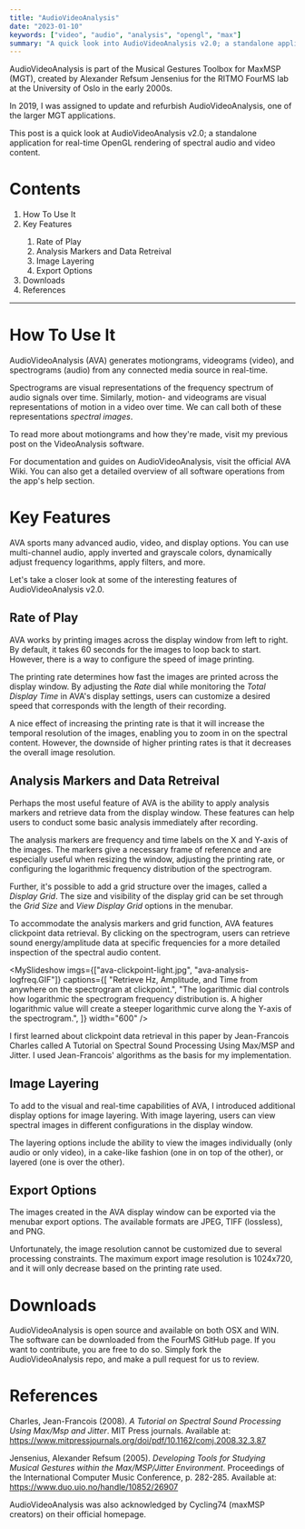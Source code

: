 ```yaml
---
title: "AudioVideoAnalysis"
date: "2023-01-10"
keywords: ["video", "audio", "analysis", "opengl", "max"]
summary: "A quick look into AudioVideoAnalysis v2.0; a standalone application for real-time OpenGL rendering of motiongrams and spectrograms, developed in collaboration with FourMS Lab at the RITMO research center, University of Oslo."
---
```


<MyImage src="/img/ava-overview.jpg" alt="audiovideoanalysis overview" />

AudioVideoAnalysis is part of the <MyLink href="https://www.uio.no/ritmo/english/research/labs/fourms/downloads/software/musicalgesturestoolbox/mgt-max/">Musical Gestures Toolbox for MaxMSP</MyLink> (MGT), created by Alexander Refsum Jensenius for the <MyLink href="https://www.uio.no/ritmo/english/research/labs/fourms/">RITMO FourMS lab</MyLink> at the University of Oslo in the early 2000s.

In 2019, I was assigned to update and refurbish AudioVideoAnalysis, one of the larger MGT applications.

This post is a quick look at AudioVideoAnalysis v2.0; a standalone application for real-time OpenGL rendering of spectral audio and video content.

# Contents

<ol>
  <li>
    <MyLink href="#how-to-use-it"> How To Use It</MyLink>
  </li>
  <li>
    <MyLink href="#key-features"> Key Features</MyLink>
  </li>
  <ol>
    <li>
      <MyLink href="#rate-of-play">Rate of Play</MyLink>
    </li>
    <li>
      <MyLink href="#analysis-markers">Analysis Markers and Data Retreival</MyLink>
    </li>
        <li>
      <MyLink href="#image-layering">Image Layering</MyLink>
    </li>
    <li>
      <MyLink href="#export-options">Export Options</MyLink>
    </li>

  </ol>
  <li>
    <MyLink href="#downloads">Downloads</MyLink>
  </li>
  <li>
    <MyLink href="#references">References</MyLink>
  </li>
</ol>

<hr />

<h1 id="how-to-use-it">How To Use It</h1>

AudioVideoAnalysis (AVA) generates motiongrams, videograms (video), and spectrograms (audio) from any connected media source in real-time.

Spectrograms are visual representations of the frequency spectrum of audio signals over time. Similarly, motion- and videograms are visual representations of motion in a video over time. We can call both of these representations _spectral images_.

To read more about motiongrams and how they're made, visit my previous post on the <MyLink href="/posts/videoanalysis">VideoAnalysis</MyLink> software.

<MyImage
  src="/img/ava-overview-2.gif"
  alt="audiovideoanalysis overview 2"
  width="600"
/>

For documentation and guides on AudioVideoAnalysis, visit <MyLink href="https://github.com/fourMs/AudioVideoAnalysis/wiki">the official AVA Wiki</MyLink>. You can also get a detailed overview of all software operations from the app's help section.

<h1 id="key-features">Key Features</h1>

AVA sports many advanced audio, video, and display options. You can use multi-channel audio, apply inverted and grayscale colors, dynamically adjust frequency logarithms, apply filters, and more.

Let's take a closer look at some of the interesting features of AudioVideoAnalysis v2.0.

<h2 id="rate-of-play">Rate of Play</h2>

AVA works by printing images across the display window from left to right. By default, it takes 60 seconds for the images to loop back to start. However, there is a way to configure the speed of image printing.

<MyImage
  src="/img/ava-printing-rate.jpg"
  alt="audiovideoanalysis printing rate"
  caption="Adjust the printing rate to peer deeper into the spectral content."
/>

The printing rate determines how fast the images are printed across the display window. By adjusting the _Rate_ dial while monitoring the _Total Display Time_ in AVA's display settings, users can customize a desired speed that corresponds with the length of their recording.

A nice effect of increasing the printing rate is that it will increase the temporal resolution of the images, enabling you to zoom in on the spectral content. However, the downside of higher printing rates is that it decreases the overall image resolution.

<h2 id="analysis-markers">Analysis Markers and Data Retreival</h2>

Perhaps the most useful feature of AVA is the ability to apply analysis markers and retrieve data from the display window. These features can help users to conduct some basic analysis immediately after recording.

The analysis markers are frequency and time labels on the X and Y-axis of the images. The markers give a necessary frame of reference and are especially useful when resizing the window, adjusting the printing rate, or configuring the logarithmic frequency distribution of the spectrogram.

<MyImage
  caption="Analysis markers and grids can assist with orientation and analysis."
  src="/img/ava-analysis-markers.GIF"
  width="600"
  alt="audiovideoanalysis analysis markers"
/>

Further, it's possible to add a grid structure over the images, called a _Display Grid_. The size and visibility of the display grid can be set through the _Grid Size_ and _View Display Grid_ options in the menubar.

To accommodate the analysis markers and grid function, AVA features clickpoint data retrieval. By clicking on the spectrogram, users can retrieve sound energy/amplitude data at specific frequencies for a more detailed inspection of the spectral audio content.

<MySlideshow
  imgs={["ava-clickpoint-light.jpg", "ava-analysis-logfreq.GIF"]}
  captions={[
    "Retrieve Hz, Amplitude, and Time from anywhere on the spectrogram at clickpoint.",
    "The logarithmic dial controls how logarithmic the spectrogram frequency distribution is. A higher logarithmic value will create a steeper logarithmic curve along the Y-axis of the spectrogram.",
  ]}
  width="600"
/>

I first learned about clickpoint data retrieval in this paper by Jean-Francois Charles called <MyLink href="https://www.mitpressjournals.org/doi/pdf/10.1162/comj.2008.32.3.87">A Tutorial on Spectral Sound Processing Using Max/MSP and Jitter</MyLink>. I used Jean-Francois' algorithms as the basis for my implementation.

<h2 id="image-layering">Image Layering</h2>

To add to the visual and real-time capabilities of AVA, I introduced additional display options for image layering. With image layering, users can view spectral images in different configurations in the display window.

The layering options include the ability to view the images individually (only audio or only video), in a cake-like fashion (one in on top of the other), or layered (one is over the other).

<MyImage src="/img/ava-display-options.gif" caption="" width="600" />

<h2 id="export-options">Export Options</h2>

The images created in the AVA display window can be exported via the menubar export options. The available formats are JPEG, TIFF (lossless), and PNG.

Unfortunately, the image resolution cannot be customized due to several processing constraints. The maximum export image resolution is 1024x720, and it will only decrease based on the printing rate used.

<h1 id="downloads">Downloads</h1>

AudioVideoAnalysis is open source and available on both OSX and WIN. The software can be downloaded from the <MyLink href="https://github.com/fourMs/AudioVideoAnalysis/releases">FourMS GitHub page</MyLink>. If you want to contribute, you are free to do so. Simply fork the <MyLink href="https://github.com/fourMs/AudioVideoAnalysis">AudioVideoAnalysis repo</MyLink>, and make a pull request for us to review.

# References

Charles, Jean-Francois (2008). _A Tutorial on Spectral Sound Processing Using Max/Msp and Jitter_. MIT Press journals. Available at: https://www.mitpressjournals.org/doi/pdf/10.1162/comj.2008.32.3.87

Jensenius, Alexander Refsum (2005). _Developing Tools for Studying Musical Gestures within the Max/MSP/Jitter Environment_. Proceedings of the International Computer Music Conference, p. 282-285. Available at: https://www.duo.uio.no/handle/10852/26907

AudioVideoAnalysis was also acknowledged by Cycling74 (maxMSP creators) <MyLink href="https://cycling74.com/projects/audiovideoanalysis">on their official homepage</MyLink>.
